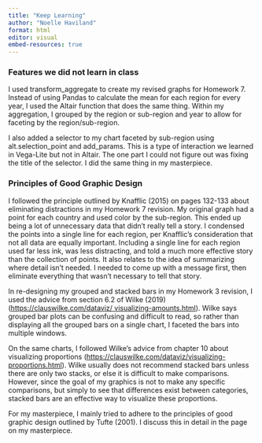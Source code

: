```yaml
---
title: "Keep Learning"
author: "Noelle Haviland"
format: html
editor: visual
embed-resources: true
---
```


### Features we did not learn in class

I used transform_aggregate to create my revised graphs for Homework 7. Instead of using Pandas to calculate the mean for each region for every year, I used the Altair function that does the same thing. Within my aggregation, I grouped by the region or sub-region and year to allow for faceting by the region/sub-region.

I also added a selector to my chart faceted by sub-region using alt.selection_point and add_params. This is a type of interaction we learned in Vega-Lite but not in Altair. The one part I could not figure out was fixing the title of the selector. I did the same thing in my masterpiece.

### Principles of Good Graphic Design

I followed the principle outlined by Knafflic (2015) on pages 132-133 about eliminating distractions in my Homework 7 revision. My original graph had a point for each country and used color by the sub-region. This ended up being a lot of unnecessary data that didn't really tell a story. I condensed the points into a single line for each region, per Knafflic's consideration that not all data are equally important. Including a single line for each region used far less ink, was less distracting, and told a much more effective story than the collection of points. It also relates to the idea of summarizing where detail isn't needed. I needed to come up with a message first, then eliminate everything that wasn't necessary to tell that story.

In re-designing my grouped and stacked bars in my Homework 3 revision, I used the advice from section 6.2 of Wilke (2019) ([https://clauswilke.com/dataviz/ visualizing-amounts.html](https://clauswilke.com/dataviz/visualizing-amounts.html)). Wilke says grouped bar plots can be confusing and difficult to read, so rather than displaying all the grouped bars on a single chart, I faceted the bars into multiple windows.

On the same charts, I followed Wilke's advice from chapter 10 about visualizing proportions (<https://clauswilke.com/dataviz/visualizing-proportions.html>). Wilke usually does not recommend stacked bars unless there are only two stacks, or else it is difficult to make comparisons. However, since the goal of my graphics is not to make any specific comparisons, but simply to see that differences exist between categories, stacked bars are an effective way to visualize these proportions.

For my masterpiece, I mainly tried to adhere to the principles of good graphic design outlined by Tufte (2001). I discuss this in detail in the page on my masterpiece.
